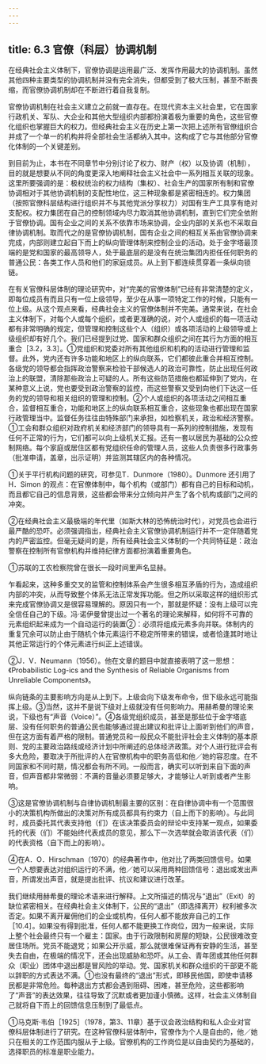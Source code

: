 ```yaml
---
---
---
```

title: 6.3 官僚（科层）协调机制
---



在经典社会主义体制下，官僚协调是运用最广泛、发挥作用最大的协调机制。虽然其他四种主要类型的协调机制并没有完全消失，但都受到了极大压制，甚至不断畏缩，而官僚协调机制却在不断进行着自我复制。

官僚协调机制在社会主义建立之前就一直存在。在现代资本主义社会里，它在国家行政机关、军队、大企业和其他大型组织内部都扮演着极为重要的角色，这些官僚化组织也掌握巨大的权力。但经典社会主义在历史上第一次把上述所有官僚组织合并成了一个单一的机构并将全部社会生活都纳入其中。这构成了它与其他部分官僚化体制的一个关键差别。

到目前为止，本书在不同章节中分别讨论了权力、财产（权）以及协调（机制），目的就是想要从不同的角度更深入地阐释社会主义社会中一系列相互关联的现象。这里所要强调的是：极权统治的权力结构（集权）、社会生产的国家所有制和官僚协调相对于其他协调机制的支配性地位，这三种现象都是紧密相连的。权力集团（按照官僚科层结构进行组织并不与其他党派分享权力）对国有生产工具享有绝对支配权。权力集团在自己的控制领域内尽力取消其他协调机制，直到它们完全依附于官僚协调。国有企业之间的关系不依靠市场来协调，企业内部的关系也不采取自律协调机制。取而代之的是官僚协调机制，国有企业之间的相互关系由官僚协调来完成，内部则建立起自下而上的纵向管理体制来控制企业的活动。处于金字塔最顶端的是党和国家的最高领导人，处于最底层的是没有在统治集团内担任任何职务的普通公民：各类工作人员和他们的家庭成员。从上到下都连续贯穿着一条纵向锁链。

在有关官僚科层体制的理论研究中，对“完美的官僚体制”已经有非常清楚的定义，即每位成员有而且只有一位上级领导，至少在从事一项特定工作的时候，只能有一位上级。从这个观点来看，经典社会主义的官僚体制并不完美。通常来说，在社会主义体制下，对每个人或每个组织，或者更准确的说，对个人或组织的每一项活动都有非常明确的规定，但管理和控制这些个人（组织）或各项活动的上级领导或上级组织却有好几个。我们已经提到过党、国家和群众组织之间在其行为方面的相互重合［3.2，3.3］。①党组织和党委对所有其他组织和机构的活动进行管理和监督。此外，党内还有许多功能和地区上的纵向联系，它们都彼此重合并相互控制。各级党的领导都会指挥政治警察来检验干部候选人的政治可靠性，防止出现任何政治上的联盟，清除那些政治上可疑的人。所有这些防范措施也都延伸到了党内，在某种意义上说，党也要受到政治警察的监控，而这些警察又受到向他们下达这一任务的党的领导和相关组织的管理和控制。②个人或组织的各项活动之间相互重合，监督相互重合，功能和地区上的纵向联系相互重合，这些现象也都出现在国家行政管理当中。监督任务往往由特殊部门来承担，如检察机关，政治和经济警察。①工会和群众组织对政府机关和经济部门的领导具有一系列的控制措施，发现有任何不正常的行为，它们都可以向上级机关汇报。还有一套以居民为基础的公众控制网络。每个家庭或居住区都有党组织任命的管理人员，这些人负责很多行政事务（批准申请，盖章，出示证明）并监测其辖区内的各种情况。

①关于平行机构问题的研究，可参见T．Dunmore（1980）。Dunmore 还引用了H．Simon 的观点：在官僚体制中，每个机构（或部门）都有自己的目标和动机，而且都它自己的信息背景，这些都会带来分立倾向并产生了各个机构或部门之间的冲突。

②在经典社会主义最极端的年代里（如斯大林的恐怖统治时代），对党员也会进行最严酷的恐吓。必须强调指出，经典社会主义官僚协调机制运行并不一定伴随着党内的严密监控。但毫无疑间的是，所有经典社会主义体制的一个共同特征是：政治警察在控制所有官僚机构并维持纪律方面都扮演着重要角色。

①苏联的工农检察院曾在很长一段时间里声名显赫。

乍看起来，这种多重交叉的监管和控制体系会产生很多相互矛盾的行为，造成组织内部的冲突，从而导致整个体系无法正常发挥功能。但之所以采取这样的组织形式来完成官僚协调又是很容易理解的。原因只有一个，那就是怀疑：没有上级可以完全信任自己的下级。冯·诺伊曼曾提出过一个著名的理论来解释，如何将不可靠的元素组织起来成为一个自动运行的装置②：必须将组成元素多向并联。体制内的重复冗余可以防止由于随机个体元素运行不稳定所带来的错误，或者恰逢其时地让其他正常运行的个体元素进行纠正上述错误。

②J．V．Neumann（1956）。他在文章的题目中就直接表明了这一思想：《Probabilistic Log-ics and the Synthesis of Reliable Organisms from Unreliable Components》。

纵向链条的主要影响方向是从上到下。上级会向下级发布命令，但下级永远可能指挥上级。③当然，这并不是说下级对上级就没有任何影响力。用赫希曼的理论来说，下级也有“声音（Voice）”。④各级党组织成员，甚至是那些位于金字塔底层、没有任何职务的普通公民也能够通过提出建议和批评让上面听到他们的声音，但在这方面有着严格的限制。普通党员和一般民众不能批评社会主义体制的基本原则、党的主要政治路线或经济计划中所阐述的总体经济政策。对个人进行批评会有多大危险，要取决于所批评的人在官僚机构中的职务高低和他／她的容忍度。在不同国家和不同时期，情况都会有所不同。一般而言，确实可以听到来自下面的声音，但声音都非常微弱：不满的音量必须要足够大，才能够让人听到或者产生影响。

③这是官僚协调机制与自律协调机制最主要的区别：在自律协调中有一个范围很小的决策机构所做出的决策对所有成员都具有约束力（自上而下的影响）。与此同时，成员委托其代表支持他（们）在该决策委员会的辩论中支持某一观点，如果委托的代表（们）不能始终代表成员的意见，那么下一次选举就会取消该代表（们）的代表资格（自下而上的影响）。

④在A．O．Hirschman（1970）的经典著作中，他对比了两类回馈信号。如果一个人想要表达对组织运行的不满，他／她可以采用两种回馈信号：退出或发出声音，所谓发出声音，就是提出批评、抗议和建议进行改革。

我们继续用赫希曼的理论术语来进行解释。上文所描述的情况与“退出”（Exit）的缺位紧密相关。在经典社会主义体制下，公民的“退出”（即选择离开）权利被多次否定。如果不离开雇佣他们的企业或机构，任何人都不能放弃自己的工作［10.4］。如果没有得到批准，任何人都不能更换工作岗位，因为一般来说，实际上整个社会最终只有一个雇主：国家。由于行政限制和房屋的短缺，公民很难改变居住场所。党员不能退党；如果公开示威，那么就很难保证再有安静的生活，甚至失去自由，在极端的情况下，还会出现威胁和恐吓。从工会、青年团或其他任何群众（职业）团体中退出都是冒风险的举动。党、国家机关和群众组织的干部更不能以辞职的方式表达不满。①也没有最终的“退出”形式，即移民他国，即使申请移民都是非常危险。每种退出方式都会遇到阻碍、困难，甚至危险，这些都影响了“声音”的表达效果，往往导致了沉默或者更加谨小慎微。这样，社会主义体制自己就将自下而上的回馈信息压制到了最低点。


①马克斯·韦伯［1925］（1978，第3、11章）基于议会政治结构和私人企业对官僚科层体制进行了研究。在这种官僚科层体制中，官僚作为个人是自由的，他／她只在相关的工作范围内服从于上级。官僚机构的工作岗位是以自由契约为基础的，选择职员的标准是职业能力。
